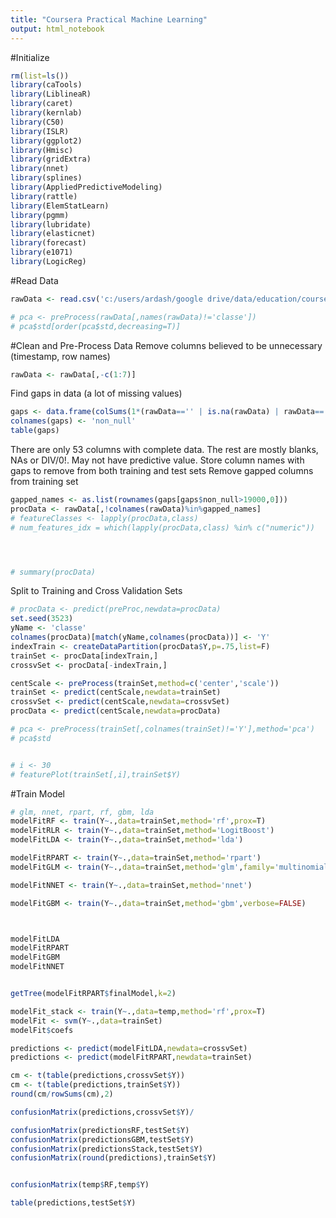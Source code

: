 ```yaml
---
title: "Coursera Practical Machine Learning"
output: html_notebook
---
```


#Initialize
```r
rm(list=ls())
library(caTools)
library(LiblineaR)
library(caret)
library(kernlab)
library(C50)
library(ISLR)
library(ggplot2)
library(Hmisc)
library(gridExtra)
library(nnet)
library(splines)
library(AppliedPredictiveModeling)
library(rattle)
library(ElemStatLearn)
library(pgmm)
library(lubridate)
library(elasticnet)
library(forecast)
library(e1071)
library(LogicReg)
```

#Read Data

```r
rawData <- read.csv('c:/users/ardash/google drive/data/education/coursera ml/caret/pml-training.csv')

# pca <- preProcess(rawData[,names(rawData)!='classe'])
# pca$std[order(pca$std,decreasing=T)]

```


#Clean and Pre-Process Data
Remove columns believed to be unnecessary (timestamp, row names)
```r
rawData <- rawData[,-c(1:7)]
```
Find gaps in data (a lot of missing values)
```r
gaps <- data.frame(colSums(1*(rawData=='' | is.na(rawData) | rawData=='#DIV/0!')))
colnames(gaps) <- 'non_null'
table(gaps)

```
There are only 53 columns with complete data.  The rest are mostly blanks, NAs or DIV/0!.  May not have predictive value.
Store column names with gaps to remove from both training and test sets
Remove gapped columns from training set
```r
gapped_names <- as.list(rownames(gaps[gaps$non_null>19000,0]))
procData <- rawData[,!colnames(rawData)%in%gapped_names]
# featureClasses <- lapply(procData,class)
# num_features_idx = which(lapply(procData,class) %in% c("numeric"))




# summary(procData)
```
Split to Training and Cross Validation Sets
```r

# procData <- predict(preProc,newdata=procData)
set.seed(3523)
yName <- 'classe'
colnames(procData)[match(yName,colnames(procData))] <- 'Y'
indexTrain <- createDataPartition(procData$Y,p=.75,list=F)
trainSet <- procData[indexTrain,]
crossvSet <- procData[-indexTrain,]

centScale <- preProcess(trainSet,method=c('center','scale'))
trainSet <- predict(centScale,newdata=trainSet)
crossvSet <- predict(centScale,newdata=crossvSet)
procData <- predict(centScale,newdata=procData)

# pca <- preProcess(trainSet[,colnames(trainSet)!='Y'],method='pca')
# pca$std


# i <- 30
# featurePlot(trainSet[,i],trainSet$Y)


```




#Train Model
```r
# glm, nnet, rpart, rf, gbm, lda
modelFitRF <- train(Y~.,data=trainSet,method='rf',prox=T)
modelFitRLR <- train(Y~.,data=trainSet,method='LogitBoost')
modelFitLDA <- train(Y~.,data=trainSet,method='lda')

modelFitRPART <- train(Y~.,data=trainSet,method='rpart')
modelFitGLM <- train(Y~.,data=trainSet,method='glm',family='multinomial')

modelFitNNET <- train(Y~.,data=trainSet,method='nnet')

modelFitGBM <- train(Y~.,data=trainSet,method='gbm',verbose=FALSE)



modelFitLDA
modelFitRPART
modelFitGBM
modelFitNNET


getTree(modelFitRPART$finalModel,k=2)

modelFit_stack <- train(Y~.,data=temp,method='rf',prox=T)
modelFit <- svm(Y~.,data=trainSet)
modelFit$coefs

predictions <- predict(modelFitLDA,newdata=crossvSet)
predictions <- predict(modelFitRPART,newdata=trainSet)

cm <- t(table(predictions,crossvSet$Y))
cm <- t(table(predictions,trainSet$Y))
round(cm/rowSums(cm),2)

confusionMatrix(predictions,crossvSet$Y)/

confusionMatrix(predictionsRF,testSet$Y)
confusionMatrix(predictionsGBM,testSet$Y)
confusionMatrix(predictionsStack,testSet$Y)
confusionMatrix(round(predictions),trainSet$Y)


confusionMatrix(temp$RF,temp$Y)

table(predictions,testSet$Y)







```